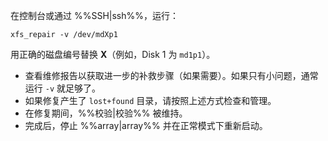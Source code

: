 在控制台或通过 %%SSH|ssh%%，运行：

```
xfs_repair -v /dev/mdXp1
```

用正确的磁盘编号替换 **X**（例如，Disk 1 为 `md1p1`）。

- 查看维修报告以获取进一步的补救步骤（如果需要）。如果只有小问题，通常运行 `-v` 就足够了。
- 如果修复产生了 `lost+found` 目录，请按照上述方式检查和管理。
- 在修复期间，%%校验|校验%% 被维持。
- 完成后，停止 %%array|array%% 并在正常模式下重新启动。
